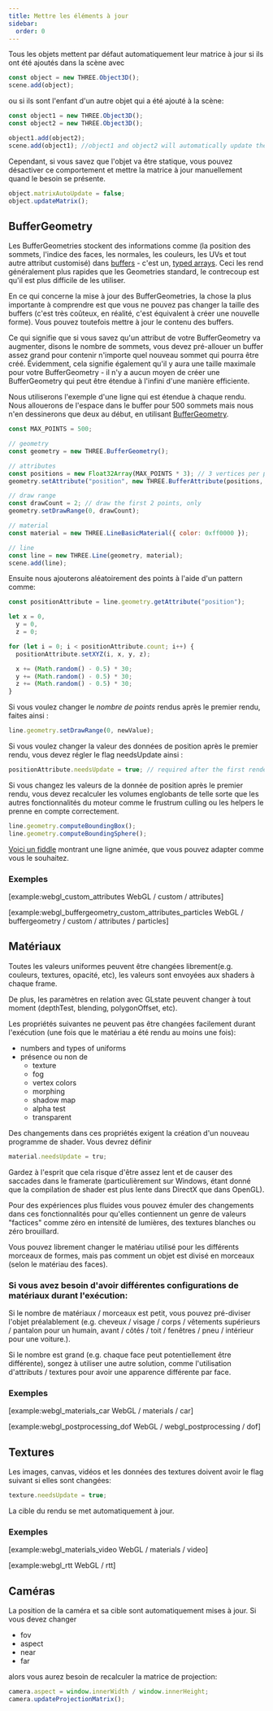 ```yaml
---
title: Mettre les éléments à jour
sidebar:
  order: 0
---
```


<div>

Tous les objets mettent par défaut automatiquement leur matrice à jour si ils ont été ajoutés dans la scène avec

```javascript
const object = new THREE.Object3D();
scene.add(object);
```

ou si ils sont l'enfant d'un autre objet qui a été ajouté à la scène:

```javascript
const object1 = new THREE.Object3D();
const object2 = new THREE.Object3D();

object1.add(object2);
scene.add(object1); //object1 and object2 will automatically update their matrices
```

</div>

Cependant, si vous savez que l'objet va être statique, vous pouvez désactiver ce comportement et mettre la matrice à jour manuellement quand le besoin se présente.

```javascript
object.matrixAutoUpdate = false;
object.updateMatrix();
```

## BufferGeometry

<div>

Les BufferGeometries stockent des informations comme (la position des sommets, l'indice des faces, les normales, les couleurs,
les UVs et tout autre attribut customisé) dans [buffers](api/core/BufferAttribute) - c'est un,
[ typed arrays](https://developer.mozilla.org/en-US/docs/Web/JavaScript/Typed_arrays).
Ceci les rend généralement plus rapides que les Geometries standard, le contrecoup est qu'il est plus difficile de les
utiliser.

En ce qui concerne la mise à jour des BufferGeometries, la chose la plus importante à comprendre est que
vous ne pouvez pas changer la taille des buffers (c'est très coûteux, en réalité, c'est équivalent à créer une nouvelle forme).
Vous pouvez toutefois mettre à jour le contenu des buffers.

Ce qui signifie que si vous savez qu'un attribut de votre BufferGeometry va augmenter, disons le nombre de sommets,
vous devez pré-allouer un buffer assez grand pour contenir n'importe quel nouveau sommet qui pourra être créé. Évidemment,
cela signifie également qu'il y aura une taille maximale pour votre BufferGeometry - il n'y a
aucun moyen de créer une BufferGeometry qui peut être étendue à l'infini d'une manière efficiente.

Nous utiliserons l'exemple d'une ligne qui est étendue à chaque rendu. Nous allouerons de l'espace
dans le buffer pour 500 sommets mais nous n'en dessinerons que deux au début, en utilisant [BufferGeometry](api/core/BufferGeometry#drawRange).

```javascript
const MAX_POINTS = 500;

// geometry
const geometry = new THREE.BufferGeometry();

// attributes
const positions = new Float32Array(MAX_POINTS * 3); // 3 vertices per point
geometry.setAttribute("position", new THREE.BufferAttribute(positions, 3));

// draw range
const drawCount = 2; // draw the first 2 points, only
geometry.setDrawRange(0, drawCount);

// material
const material = new THREE.LineBasicMaterial({ color: 0xff0000 });

// line
const line = new THREE.Line(geometry, material);
scene.add(line);
```

Ensuite nous ajouterons aléatoirement des points à l'aide d'un pattern comme:

```javascript
const positionAttribute = line.geometry.getAttribute("position");

let x = 0,
  y = 0,
  z = 0;

for (let i = 0; i < positionAttribute.count; i++) {
  positionAttribute.setXYZ(i, x, y, z);

  x += (Math.random() - 0.5) * 30;
  y += (Math.random() - 0.5) * 30;
  z += (Math.random() - 0.5) * 30;
}
```

Si vous voulez changer le _nombre de points_ rendus après le premier rendu, faites ainsi :

```javascript
line.geometry.setDrawRange(0, newValue);
```

Si vous voulez changer la valeur des données de position après le premier rendu, vous devez
régler le flag needsUpdate ainsi :

```javascript
positionAttribute.needsUpdate = true; // required after the first render
```

Si vous changez les valeurs de la donnée de position après le premier rendu, vous devez
recalculer les volumes englobants de telle sorte que les autres fonctionnalités du moteur comme
le frustrum culling ou les helpers le prenne en compte correctement.

```javascript
line.geometry.computeBoundingBox();
line.geometry.computeBoundingSphere();
```

[ Voici un fiddle](https://jsfiddle.net/t4m85pLr/1/) montrant une ligne animée, que vous pouvez adapter comme vous le souhaitez.

### Exemples

[example:webgl_custom_attributes WebGL / custom / attributes]

[example:webgl_buffergeometry_custom_attributes_particles WebGL / buffergeometry / custom / attributes / particles]

</div>

## Matériaux

<div>

Toutes les valeurs uniformes peuvent être changées librement(e.g. couleurs, textures, opacité, etc), les valeurs sont envoyées aux shaders à chaque frame.

De plus, les paramètres en relation avec GLstate peuvent changer à tout moment (depthTest, blending, polygonOffset, etc).

Les propriétés suivantes ne peuvent pas être changées facilement durant l'exécution (une fois que le matériau a été rendu au moins une fois):

<ul>
  <li>numbers and types of uniforms</li>
  <li>
    présence ou non de
    <ul>
      <li>texture</li>
      <li>fog</li>
      <li>vertex colors</li>
      <li>morphing</li>
      <li>shadow map</li>
      <li>alpha test</li>
      <li>transparent</li>
    </ul>
  </li>
</ul>

Des changements dans ces propriétés exigent la création d'un nouveau programme de shader. Vous devrez définir

```javascript
material.needsUpdate = tru;
```

Gardez à l'esprit que cela risque d'être assez lent et de causer des saccades dans le framerate (particulièrement sur Windows, étant donné que la compilation de shader est plus lente dans DirectX que dans OpenGL).

Pour des expériences plus fluides vous pouvez émuler des changements dans ces fonctionnalités pour qu'elles contiennent un genre de valeurs "factices" comme zéro en intensité de lumières, des textures blanches ou zéro brouillard.

Vous pouvez librement changer le matériau utilisé pour les différents morceaux de formes, mais pas comment un objet est divisé en morceaux (selon le matériau des faces).

### Si vous avez besoin d'avoir différentes configurations de matériaux durant l'exécution:

Si le nombre de matériaux / morceaux est petit, vous pouvez pré-diviser l'objet préalablement (e.g. cheveux / visage / corps / vêtements supérieurs / pantalon pour un humain, avant / côtés / toit / fenêtres / pneu / intérieur pour une voiture.).

Si le nombre est grand (e.g. chaque face peut potentiellement être différente), songez à utiliser une autre solution, comme l'utilisation d'attributs / textures pour avoir une apparence différente par face.

### Exemples

[example:webgl_materials_car WebGL / materials / car]

[example:webgl_postprocessing_dof WebGL / webgl_postprocessing / dof]

</div>

## Textures

<div>

Les images, canvas, vidéos et les données des textures doivent avoir le flag suivant si elles sont changées:

```javascript
texture.needsUpdate = true;
```

La cible du rendu se met automatiquement à jour.

### Exemples

[example:webgl_materials_video WebGL / materials / video]

[example:webgl_rtt WebGL / rtt]

</div>

## Caméras

<div>

La position de la caméra et sa cible sont automatiquement mises à jour. Si vous devez changer

<ul>
  <li>fov</li>
  <li>aspect</li>
  <li>near</li>
  <li>far</li>
</ul>

alors vous aurez besoin de recalculer la matrice de projection:

```javascript
camera.aspect = window.innerWidth / window.innerHeight;
camera.updateProjectionMatrix();
```

</div>

